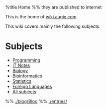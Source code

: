 %title Home
%% they are published to internet

This is the home of [http://wiki.augix.com wiki.augix.com].

This wiki covers mainly the following subjects:

= Subjects =
* [[wiki/Programming|Programming]]
* [[wiki/IT Notes|IT Notes]]
* [[wiki/Biology Notes|Biology]]
* [[wiki/Bioinformatics|Bioinformatics]]
* [[wiki/Statistics|Statistics]]
* [[wiki/Foreign Language|Foreign Languages]]
* [[wiki/Main Page| All subjects]]


%% [[./blog/Blog]]
%% [[./entries/]] 

